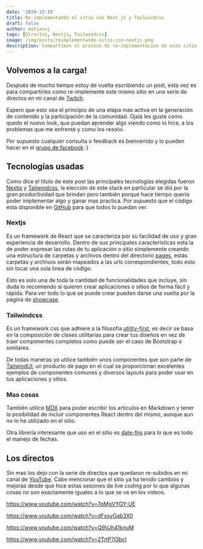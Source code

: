 ```yaml
---
date: '2020-12-19'
title: Re-implementando el sitio con Next.js y Tailwindcss
draft: false
author: matiasvj
tags: [Directos, Nextjs, Tailwindcss]
image: /img/posts/reimplementando-sitio-con-nextjs.png
description: Compartimos el proceso de re-implementación de este sitio usando Next.js y Tailwindcss que se llevo a cabo en varios directos.
---
```


## Volvemos a la carga!

Después de mucho tiempo estoy de vuelta escribiendo un post, esta vez es para compartirles como re-implemente este mismo sitio en una serie de directos en mi canal de [Twitch](https://www.twitch.tv/matiasvj91).

Espero que esto sea el principio de una etapa mas activa en la generación de contenido y la participación de la comunidad. Ojalá les guste como quedo el nuevo look, que puedan aprender algo viendo como lo hice, a los problemas que me enfrenté y como los resolví.

Por supuesto cualquier consulta o feedback es bienvenido y lo pueden hacer en el [grupo de facebook](https://www.facebook.com/groups/free.code.camp.montevideo) :)

## Tecnologías usadas

Como dice el titulo de este post las principales tecnologías elegidas fueron [Nextjs](https://nextjs.org) y [Tailwindcss](https://tailwindcss.com), la elección de este stack en particular se dió por la gran productividad que brindan pero también porque hace tiempo quería poder implementar algo y ganar mas practica. Por supuesto que el código esta disponible en [GitHub](https://github.com/MatiasVerdier/fccmvd) para que todos lo puedan ver.

### Nextjs

Es un framework de React que se caracteriza por su facilidad de uso y gran experiencia de desarrollo.
Dentro de sus principales características esta la de poder expresar las rutas de tu aplicación o sitio simplemente creando una estructura de carpetas y archivos dentro del directorio [pages](https://nextjs.org/docs/basic-features/pages), estas carpetas y archivos serán mapeados a las urls correspondientes, todo esto sin tocar una sola linea de código.

Esto es solo una de toda la cantidad de funcionalidades que incluye, sin duda lo recomiendo si quieren crear aplicaciones o sitios de forma fácil y rápida. Para ver todo lo que se puede crear pueden darse una vuelta por la página de [showcase](https://nextjs.org/showcase).

### Tailwindcss

Es un framework css que adhiere a la filosofía [utility-first](https://tailwindcss.com/docs/utility-first), es decir se basa en la composición de clases utilitarias para crear tus diseños en vez de traer componentes completos como puede ser el caso de Bootstrap o similares.

De todas maneras yo utilice también unos componentes que son parte de [TailwindUI](https://tailwindui.com), un producto de pago en el cual se proporcionan excelentes ejemplos de componentes comunes y diversos layouts para poder usar en tus aplicaciones y sitios.

### Mas cosas

También utilicé [MDX](https://mdxjs.com/) para poder escribir los artículos en Markdown y tener la posibilidad de incluir componentes React dentro del mismo, aunque aun no lo he utilizado en el sitio.

Otra librería interesante que uso en el sitio es [date-fns](https://date-fns.org/) para lo que es todo el manejo de fechas.

## Los directos

Sin mas los dejo con la serie de directos que quedaron re-subidos en mi canal de [YouTube](https://www.youtube.com/channel/UCDVIsMWkPRkU7qh_jCwIo9g). Cabe mencionar que el sitio ya ha tenido cambios y mejoras desde que hice estas sesiones de live coding por lo que algunas cosas no son exactamente iguales a lo que se ve en los videos.

https://www.youtube.com/watch?v=7qMgVYGY-UE

https://www.youtube.com/watch?v=dFxsyGab3X0

https://www.youtube.com/watch?v=Q9VJh41knuM

https://www.youtube.com/watch?v=2TrtP7l3bcI
